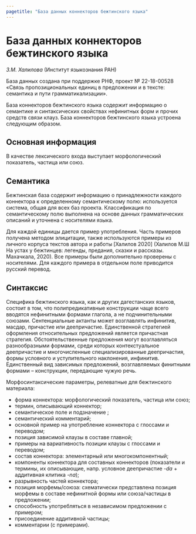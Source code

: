 ```yaml
---
pagetitle: "База данных коннекторов бежтинского языка"
---
```


# База данных коннекторов бежтинского языка
_З.М. Халилова_ (Институт языкознания РАН)

База данных создана при поддержке РНФ, проект № 22-18-00528 «Связь 
пропозициональных единиц в предложении и в тексте: семантика и пути 
грамматикализации».

База коннекторов бежтинского языка содержит информацию о семантике и 
синтаксических свойствах нефинитных форм и прочих средств связи клауз. База 
коннекторов бежтинского языка устроена следующим образом.

## Основная информация
В качестве лексического входа выступает морфологический показатель, частица или 
союз. 

## Семантика
Бежтинская база содержит информацию о принадлежности каждого коннектора к 
определенному семантическому полю: используется система, общая для всех баз 
проекта. Классификация по семантическому полю выполнена на основе данных 
грамматических описаний и уточнена с носителями языка. 

Для каждой единицы дается пример употребления. Часть примеров получена методом 
элицитации, также используются примеры из личного корпуса текстов автора и 
работы [Халилов 2020] (Халилов М.Ш На устах у бежтинцев: легенды, предания, 
сказки и рассказы. Махачкала, 2020). Все примеры были дополнительно проверены с 
носителями. Для каждого примера в отдельном поле приводится русский перевод.

## Синтаксис
Специфика бежтинского языка, как и других дагестанских языков, состоит в том, 
что полипредикативные конструкции чаще всего вводятся нефинитными формами 
глагола, а не подчинительными союзами. Сентенциальные актанты может возглавлять 
инфинитив, масдар, причастие или деепричастие. Единственной стратегией 
оформления относительных предложений является причастная стратегия. 
Обстоятельственные предложения могут возглавляться разнообразными формами, 
среди которых контекстуальное деепричастие и многочисленные специализированные 
деепричастия, формы условного и уступительного наклонения, инфинитив. 
Единственный вид зависимых предложений, возглавляемых финитными формами – 
конструкции, передающие чужую речь.

Морфосинтаксические параметры, релеватные для бежтинского материала:

- форма коннектора: морфологический показатель, частица или союз;
- термин, описывающий коннектор;
- семантическое поле и подзначение	;
- семантический комментарий;
- основной пример на употребление коннектора с глоссами и переводом;
- позиция зависимой клаузы в составе главной;
- примеры на вариативность позиции клаузы с глоссами и переводом;
- состав коннектора: элементарный или многокомпонентный;
- компоненты коннектора для составных коннекторов (показатели и термины, их 
  описывающие, напр. условное деепричастие _-da_ + аддитивная клитика _-na_);
- разрывность частей коннектора;
- позиция морфемы/союза: схематически представлена позиция морфемы в составе 
  нефинитной формы или союза/частицы в предложении;
- способность употребляться в независимом предложении с примером;
- присоединение аддитивной частицы;
- комментарии (с примерами).